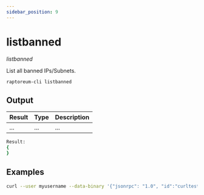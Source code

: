 ```yaml
---
sidebar_position: 9
---
```


# listbanned

*listbanned*

List all banned IPs/Subnets.

`raptoreum-cli listbanned`

<!-- <ReactPlayer playing controls url={[
    {src: `${require('./assets/placeholder.webm').default}`, type: 'video/webm'}]} /> -->


## Output

| Result | Type | Description |
|--|--|--|
| ... | ... | ... |

```bash
Result:
{
}
```

## Examples

```bash
curl --user myusername --data-binary '{"jsonrpc": "1.0", "id":"curltest", "method": "listbanned", "params": [] }' -H 'content-type: text/plain;' http://127.0.0.1:9998/
```

